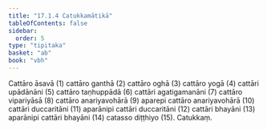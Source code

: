 ```yaml
---
title: "17.1.4 Catukkamātikā"
tableOfContents: false
sidebar:
  order: 5
type: "tipitaka"
basket: "ab"
book: "vbh"
---
```



<DynamicBreadcrumb />

<Division number="835" book="vbh" bookNo="30" page="360">

<Paragraph number="2614" book="vbh">
Cattāro āsavā (1) cattāro ganthā (2) cattāro oghā (3) cattāro yogā (4) cattāri upādānāni (5) cattāro taṇhuppādā (6) cattāri agatigamanāni (7) cattāro vipariyāsā (8) cattāro anariyavohārā (9) aparepi cattāro anariyavohārā (10) cattāri duccaritāni (11) aparānipi cattāri duccaritāni (12) cattāri bhayāni (13) aparānipi cattāri bhayāni (14) catasso diṭṭhiyo (15).

</Paragraph>
</Division>

<Paragraph number="2615" type="center" book="vbh">
Catukkaṃ.
</Paragraph>